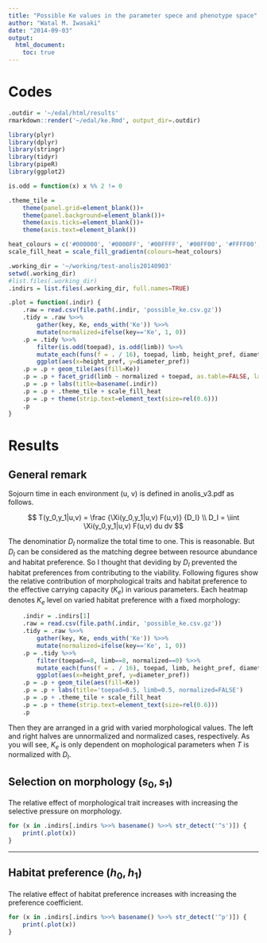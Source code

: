 ```yaml
---
title: "Possible Ke values in the parameter spece and phenotype space"
author: "Watal M. Iwasaki"
date: "2014-09-03"
output:
  html_document:
    toc: true
---
```


Codes
================================================================================

```r
.outdir = '~/edal/html/results'
rmarkdown::render('~/edal/ke.Rmd', output_dir=.outdir)
```

```r
library(plyr)
library(dplyr)
library(stringr)
library(tidyr)
library(pipeR)
library(ggplot2)
```

```r
is.odd = function(x) x %% 2 != 0

.theme_tile =
    theme(panel.grid=element_blank())+
    theme(panel.background=element_blank())+
    theme(axis.ticks=element_blank())+
    theme(axis.text=element_blank())

heat_colours = c('#000000', '#0000FF', '#00FFFF', '#00FF00', '#FFFF00', '#FF0000')
scale_fill_heat = scale_fill_gradientn(colours=heat_colours)

.working_dir = '~/working/test-anolis20140903'
setwd(.working_dir)
#list.files(.working_dir)
.indirs = list.files(.working_dir, full.names=TRUE)
```

```r
.plot = function(.indir) {
    .raw = read.csv(file.path(.indir, 'possible_ke.csv.gz'))
    .tidy = .raw %>>%
        gather(key, Ke, ends_with('Ke')) %>>%
        mutate(normalized=ifelse(key=='Ke', 1, 0))
    .p = .tidy %>>%
        filter(is.odd(toepad), is.odd(limb)) %>>%
        mutate_each(funs(f = . / 16), toepad, limb, height_pref, diameter_pref) %>>%
        ggplot(aes(x=height_pref, y=diameter_pref))
    .p = .p + geom_tile(aes(fill=Ke))
    .p = .p + facet_grid(limb ~ normalized + toepad, as.table=FALSE, labeller=label_both)
    .p = .p + labs(title=basename(.indir))
    .p = .p + .theme_tile + scale_fill_heat
    .p = .p + theme(strip.text=element_text(size=rel(0.6)))
    .p
}
```


Results
================================================================================

General remark
--------------------------------------------------------------------------------

Sojourn time in each environment (u, v) is defined in anolis_v3.pdf as follows.

$$
T(y_0,y_1|u,v) = \frac {\Xi(y_0,y_1|u,v) F(u,v)} {D_I} \\
D_I = \iint \Xi(y_0,y_1|u,v) F(u,v) du dv
$$

The denominatior $D_I$ normalize the total time to one.
This is reasonable.
But $D_I$ can be considered as the matching degree between resource abundance and habitat preference.
So I thought that deviding by $D_I$ prevented the habitat preferences from contributing to the viability.
Following figures show the relative contribution of morphological traits and habitat preference to the effective carrying capacity ($K_e$) in various parameters.
Each heatmap denotes $K_e$ level on varied habitat preference with a fixed morphology:

```r
    .indir = .indirs[1]
    .raw = read.csv(file.path(.indir, 'possible_ke.csv.gz'))
    .tidy = .raw %>>%
        gather(key, Ke, ends_with('Ke')) %>>%
        mutate(normalized=ifelse(key=='Ke', 1, 0))
    .p = .tidy %>>%
        filter(toepad==8, limb==8, normalized==0) %>>%
        mutate_each(funs(f = . / 16), toepad, limb, height_pref, diameter_pref) %>>%
        ggplot(aes(x=height_pref, y=diameter_pref))
    .p = .p + geom_tile(aes(fill=Ke))
    .p = .p + labs(title='toepad=0.5, limb=0.5, normalized=FALSE')
    .p = .p + .theme_tile + scale_fill_heat
    .p = .p + theme(strip.text=element_text(size=rel(0.6)))
    .p
```

Then they are arranged in a grid with varied morphological values.
The left and right halves are unnormalized and normalized cases, respectively.
As you will see, $K_e$ is only dependent on mophological parameters when $T$ is normalized with $D_I$.

Selection on morphology ($s_0, s_1$)
--------------------------------------------------------------------------------

The relative effect of morphological trait increases with increasing the selective pressure on morphology.

```r
for (x in .indirs[.indirs %>>% basename() %>>% str_detect('^s')]) {
    print(.plot(x))
}
```

--------------------------------------------------------------------------------

Habitat preference ($h_0, h_1$)
--------------------------------------------------------------------------------

The relative effect of habitat preference increases with increasing the preference coefficient.

```r
for (x in .indirs[.indirs %>>% basename() %>>% str_detect('^p')]) {
    print(.plot(x))
}
```
